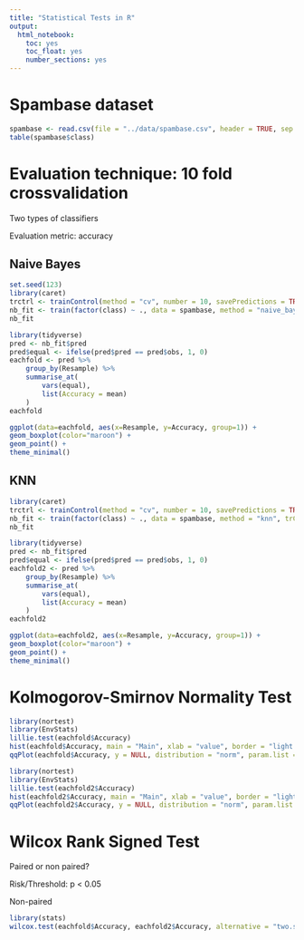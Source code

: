 ```yaml
---
title: "Statistical Tests in R"
output:
  html_notebook: 
    toc: yes
    toc_float: yes
    number_sections: yes
---
```


# Spambase dataset

```r
spambase <- read.csv(file = "../data/spambase.csv", header = TRUE, sep = ",")
table(spambase$class)
```

# Evaluation technique: 10 fold crossvalidation

Two types of classifiers

Evaluation metric: accuracy

## Naive Bayes

```r
set.seed(123)
library(caret)
trctrl <- trainControl(method = "cv", number = 10, savePredictions = TRUE)
nb_fit <- train(factor(class) ~ ., data = spambase, method = "naive_bayes", trControl = trctrl, tuneLength = 0)
nb_fit
```

```r
library(tidyverse)
pred <- nb_fit$pred
pred$equal <- ifelse(pred$pred == pred$obs, 1, 0)
eachfold <- pred %>%
    group_by(Resample) %>%
    summarise_at(
        vars(equal),
        list(Accuracy = mean)
    )
eachfold
```

```r
ggplot(data=eachfold, aes(x=Resample, y=Accuracy, group=1)) +
geom_boxplot(color="maroon") +
geom_point() +
theme_minimal()
```

## KNN

```r
library(caret)
trctrl <- trainControl(method = "cv", number = 10, savePredictions = TRUE)
nb_fit <- train(factor(class) ~ ., data = spambase, method = "knn", trControl = trctrl, tuneLength = 0)
nb_fit
```

```r
library(tidyverse)
pred <- nb_fit$pred
pred$equal <- ifelse(pred$pred == pred$obs, 1, 0)
eachfold2 <- pred %>%
    group_by(Resample) %>%
    summarise_at(
        vars(equal),
        list(Accuracy = mean)
    )
eachfold2
```
```r
ggplot(data=eachfold2, aes(x=Resample, y=Accuracy, group=1)) +
geom_boxplot(color="maroon") +
geom_point() +
theme_minimal()
```


# Kolmogorov-Smirnov Normality Test

```r
library(nortest)
library(EnvStats)
lillie.test(eachfold$Accuracy)
hist(eachfold$Accuracy, main = "Main", xlab = "value", border = "light blue", col = "blue", las = 1)
qqPlot(eachfold$Accuracy, y = NULL, distribution = "norm", param.list = list(mean = mean(eachfold$Accuracy), sd = sd(eachfold$Accuracy)))
```

```r
library(nortest)
library(EnvStats)
lillie.test(eachfold2$Accuracy)
hist(eachfold2$Accuracy, main = "Main", xlab = "value", border = "light blue", col = "blue", las = 1)
qqPlot(eachfold2$Accuracy, y = NULL, distribution = "norm", param.list = list(mean = mean(eachfold2$Accuracy), sd = sd(eachfold2$Accuracy)))
```

# Wilcox Rank Signed Test

Paired or non paired?

Risk/Threshold: p < 0.05

Non-paired

```r
library(stats)
wilcox.test(eachfold$Accuracy, eachfold2$Accuracy, alternative = "two.sided", paired = FALSE, exact = FALSE, correct = TRUE)
```